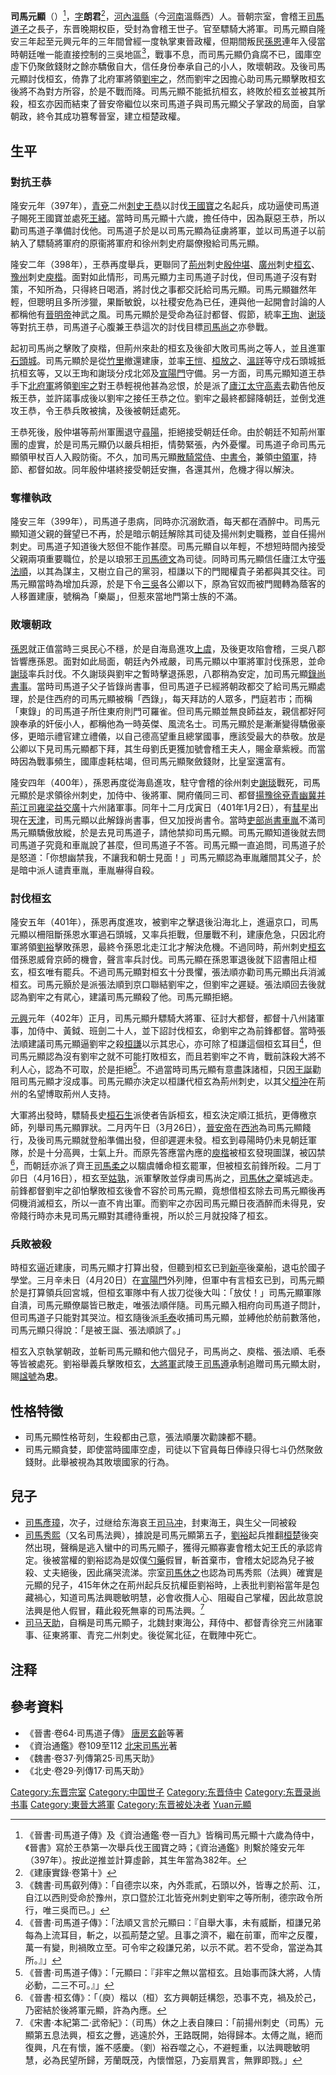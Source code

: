 {{東亞男性歷史人物
|名稱 =司馬元顯
|身份 =
|國家 =
|時代 =
|主君 =
|屆數 =
|最高職務 =[[驃騎大將軍|驃騎大將軍]]、[[錄尚書事|錄尚書事]]
|前任 = 
|繼任 = 
|圖片名稱 =
|圖片大小 =
|圖片說明 =
|姓 =
|名 =
|姓名 =司馬元顯
|字 =
|官職 =
|封爵 =
|封號 =會稽王世子
|位階 =
|封地 =
|神號 =
|尊號 =
|族裔 = 
|氏族 =
|籍貫 = 河內溫縣
|本貫 =
|祖籍 =
|本籍 =
|出身地 = 建康
|府邸 = 西府
|世系 =
|初名 =
|乳名 =
|小字 =
|別名 =
|號 =
|法號 =
|院號 =
|其他名號 =
|出生日期 =382年
|出生地點 =[[東晉|東晉]][[建康|建康]]
|婚年 =
|逝世年 =402年 (19-20歲)
|逝世地 = 東晉[[建康|建康]]
|諡號 = 忠
|墓葬 =
|祠廟 =
|父親 =[[司馬道子|司馬道子]]
|嫡母 =
|母親 =會稽王夫人[[劉氏|劉氏]]
|元配 =
|正室 =
|妻 =
|繼室 =
|平妻 =
|側室 =
|元配之父 =
|元配之嫡母 =
|元配之母 =
|正室之父 =
|正室之嫡母 =
|正室之母 =
|妻之父 =
|妻之嫡母 =
|妻之母 =
|繼室之父 =
|繼室之嫡母 =
|繼室之母 =
|平妻之父 =
|平妻之嫡母 =
|平妻之母 =
|兄弟 =
|姊妹 =
|嫡兄弟 =
|嫡姊妹 =
|庶兄弟 =
|庶姊妹 =
|同胞兄弟 =
|同胞姊妹 =
|異母兄弟 =
|異母姊妹 =
|異父兄弟 =
|異父姊妹 =
|繼兄弟 =
|繼姊妹 =
|子 =司馬彥璋
|女 =
|嫡子 =
|嫡女 =
|庶子 =
|庶女 =
|養子 =
|養女 =
|繼子 =
|繼女 =
|其他親屬 =
|功名 = 
|經歷 = 
|著作 =
|注釋 =
}}
'''司馬元顯'''（{{bd|382年||402年|catIdx=Sima司馬元顯}}）<ref>《晉書·司馬道子傳》及《資治通鑑·卷一百九》皆稱司馬元顯十六歲為侍中，《晉書》寫於王恭第一次舉兵伐王國寶之時；《資治通鑑》則繫於隆安元年（397年）。按此逆推並計算虛齡，其生年當為382年。</ref>，[[表字|字]]'''朗君'''<ref>《建康實錄·卷第十》</ref>，[[河內郡_(中國)|河內]][[溫縣|溫縣]]（今[[河南|河南]]溫縣西）人。晉朝宗室，會稽王[[司馬道子|司馬道子]]之長子，东晋晚期权臣，受封為會稽王世子。官至驃騎大將軍。司馬元顯自隆安三年起至元興元年的三年間曾經一度執掌東晉政權，但期間叛民[[孫恩|孫恩]]連年入侵當時朝廷唯一能直接控制的三吳地區<ref>《魏書·司馬叡列傳》：「自德宗以來，內外乖貳，石頭以外，皆專之於荊、江，自江以西則受命於豫州，京口暨於江北皆兗州刺史劉牢之等所制，德宗政令所行，唯三吳而已。」</ref>，戰事不息，而司馬元顯仍貪腐不已，國庫空虛下仍聚斂錢財之餘亦驕傲自大，信任身份奉承自己的小人，敗壞朝政。及後司馬元顯討伐桓玄，倚靠了北府軍將領[[劉牢之|劉牢之]]，然而劉牢之因擔心助司馬元顯擊敗桓玄後將不為對方所容，於是不戰而降。司馬元顯不能抵抗桓玄，終敗於桓玄並被其所殺，桓玄亦因而結束了晉安帝繼位以來司馬道子與司馬元顯父子掌政的局面，自掌朝政，終令其成功篡奪晉室，建立桓楚政權。

== 生平 ==
=== 對抗王恭 ===
隆安元年（397年），[[青州_(古代)|青]][[兗州_(古代)|兗]]二州[[刺史|刺史]][[王恭_(東晉)|王恭]]以討伐[[王國寶|王國寶]]之名起兵，成功逼使司馬道子賜死王國寶並處死[[王緒|王緒]]。當時司馬元顯十六歲，擔任侍中，因為厭惡王恭，所以勸司馬道子準備討伐他。司馬道子於是以司馬元顯為征虜將軍，並以司馬道子以前納入了驃騎將軍府的原衞將軍府和徐州刺史府屬僚撥給司馬元顯。

隆安二年（398年），王恭再度舉兵，更聯同了[[荊州_(古代)|荊州]]刺史[[殷仲堪|殷仲堪]]、[[廣州_(古代)|廣州]]刺史[[桓玄|桓玄]]、[[豫州|豫州]]刺史[[庾楷|庾楷]]。面對如此情形，司馬元顯力主司馬道子討伐，但司馬道子沒有對策，不知所為，只得終日喝酒，將討伐之事都交託給司馬元顯。司馬元顯雖然年輕，但聰明且多所涉獵，果斷敏銳，以社稷安危為已任，連與他一起開會討論的人都稱他有[[晉明帝|晉明帝]]神武之風。司馬元顯於是受命為征討都督、假節，統率[[王珣|王珣]]、[[谢琰|谢琰]]等對抗王恭，司馬道子心腹兼王恭這次的討伐目標[[司馬尚之|司馬尚之]]亦參戰。

起初司馬尚之擊敗了庾楷，但荊州來赴的桓玄及後卻大敗司馬尚之等人，並且進軍[[石頭城|石頭城]]。司馬元顯於是從[[竹里|竹里]]撤還建康，並率[[王愷_(東晉)|王愷]]、[[桓放之|桓放之]]、[[溫詳|溫詳]]等守戍石頭城抵抗桓玄等，又以王珣和謝琰分戍北郊及[[宣陽門|宣陽門]]守備。另一方面，司馬元顯知道王恭手下[[北府軍|北府軍]]將領[[劉牢之|劉牢之]]對王恭輕視他甚為忿恨，於是派了[[廬江|廬江]][[太守|太守]][[高素|高素]]去勸告他反叛王恭，並許諾事成後以劉牢之接任王恭之位。劉牢之最終都歸降朝廷，並倒戈進攻王恭，令王恭兵敗被擒，及後被朝廷處死。

王恭死後，殷仲堪等荊州軍團退守[[尋陽|尋陽]]，拒絕接受朝廷任命。由於朝廷不知荊州軍團的虛實，於是司馬元顯仍以嚴兵相拒，情勢緊張，內外憂懼。司馬道子命司馬元顯領甲杖百人入殿防衞。不久，加司馬元顯[[散騎常侍|散騎常侍]]、[[中書令|中書令]]，兼領[[中領軍|中領軍]]，持節、都督如故。同年殷仲堪終接受朝廷安撫，各還其州，危機才得以解決。

=== 奪權執政 ===
隆安三年（399年），司馬道子患病，同時亦沉溺飲酒，每天都在酒醉中。司馬元顯知道父親的聲望已不再，於是暗示朝廷解除其司徒及揚州刺史職務，並自任揚州刺史。司馬道子知道後大怒但不能作甚麼。司馬元顯自以年輕，不想短時間內接受父親兩項重要職位，於是以琅邪王[[司馬德文|司馬德文]]為司徒。同時司馬元顯信任廬江太守[[張法順|張法順]]，以其為謀主，又樹立自己的黨羽，桓謙以下的門閥權貴子弟都與其交往。司馬元顯當時為增加兵源，於是下令[[三吳|三吳]]各公卿以下，原為官奴而被門閥轉為蔭客的人移置建康，號稱為「樂屬」，但惹來當地門第士族的不滿。

=== 敗壞朝政 ===
[[孫恩|孫恩]]就正值當時三吳民心不穩，於是自海島進攻[[上虞|上虞]]，及後更攻陷會稽，三吳八郡皆響應孫恩。面對如此局面，朝廷內外戒嚴，司馬元顯以中軍將軍討伐孫恩，並命[[謝琰|謝琰]]率兵討伐。不久謝琰與劉牢之暫時擊退孫恩，八郡稍為安定，加司馬元顯[[錄尚書事|錄尚書事]]。當時司馬道子父子皆錄尚書事，但司馬道子已經將朝政都交了給司馬元顯處理，於是住西府的司馬元顯被稱「西錄」，每天拜訪的人眾多，門庭若市；而稱「東錄」的司馬道子所住東府則門可羅雀。但司馬元顯並無良師益友，親信都好阿諛奉承的奸佞小人，都稱他為一時英傑、風流名士。司馬元顯於是漸漸變得驕傲豪侈，更暗示禮官建立禮儀，以自己德高望重且總掌國事，應該受最大的恭敬。放是公卿以下見司馬元顯都下拜，其生母劉氏更獲加號會稽王夫人，賜金章紫綬。而當時因為戰事頻生，國庫虛耗枯竭，但司馬元顯聚斂錢財，比皇室還富有。

隆安四年（400年），孫恩再度從海島進攻，駐守會稽的徐州刺史[[謝琰|謝琰]]戰死，司馬元顯於是求領徐州刺史，加侍中、後將軍、開府儀同三司、都督[[揚州_(古代)|揚]][[豫州|豫]][[徐州_(古代)|徐]][[兗州_(古代)|兗]][[青州_(古代)|青]][[幽州|幽]][[冀州|冀]][[并州|并]][[荊州_(古代)|荊]][[江州|江]][[司州|司]][[雍州|雍]][[梁州|梁]][[益州|益]][[交州|交]][[廣州_(古代)|廣]]十六州諸軍事。同年十二月戊寅日（401年1月2日），有[[彗星|彗星]]出現在[[天津_(星官)|天津]]，司馬元顯以此解錄尚書事，但又加授尚書令。當時[[吏部尚書|吏部尚書]][[車胤|車胤]]不滿司馬元顯驕傲放縱，於是去見司馬道子，請他禁抑司馬元顯。司馬元顯知道後就去問司馬道子究竟和車胤說了甚麼，但司馬道子不答。司馬元顯一直追問，司馬道子於是怒道：「你想幽禁我，不讓我和朝士見面！」司馬元顯認為車胤離間其父子，於是暗中派人谴責車胤，車胤嚇得自殺。

=== 討伐桓玄 ===
隆安五年（401年），孫恩再度進攻，被劉牢之擊退後沿海北上，進逼京口，司馬元顯以柵阻斷孫恩水軍過石頭城，又率兵拒戰，但屢戰不利，建康危急，只因北府軍將領[[劉裕|劉裕]]擊敗孫恩，最終令孫恩北走江北才解決危機。不過同時，荊州刺史[[桓玄|桓玄]]借孫恩威脅京師的機會，聲言率兵討伐。司馬元顯在孫恩軍退後就下詔書阻止桓玄，桓玄唯有罷兵。不過司馬元顯對桓玄十分畏懼，張法順亦勸司馬元顯出兵消滅桓玄。司馬元顥於是派張法順到京口聯結劉牢之，但劉牢之遲疑。張法順回去後就認為劉牢之有貮心，建議司馬元顯殺了他。司馬元顯拒絕。

[[元兴_(东晋)|元興]]元年（402年）正月，司馬元顯升驃騎大將軍、征討大都督，都督十八州諸軍事，加侍中、黃鉞、班劍二十人，並下詔討伐桓玄，命劉牢之為前鋒都督。當時張法順建議司馬元顯逼劉牢之殺[[桓謙|桓謙]]以示其忠心，亦可除了桓謙這個桓玄耳目<ref>《晉書·司馬道子傳》：「法順又言於元顯曰：『自舉大事，未有威斷，桓謙兄弟每為上流耳目，斬之，以孤荊楚之望。且事之濟不，繼在前軍，而牢之反覆，萬一有變，則禍敗立至。可令牢之殺謙兄弟，以示不貮。若不受命，當逆為其所。』」</ref>，但司馬元顯認為沒有劉牢之就不可能打敗桓玄，而且若劉牢之不肯，戰前誅殺大將不利人心，認為不可取，於是拒絕<ref>《晉書·司馬道子傳》：「元顯曰：『非牢之無以當桓玄。且始事而誅大將，人情必動，二三不可。』」</ref>。不過當時司馬元顯有意盡誅諸桓，只因[[王誕|王誕]]勸阻司馬元顯才沒成事。司馬元顯亦決定以桓謙代桓玄為荊州刺史，以其父[[桓沖|桓沖]]在荊州的名望博取荊州人支持。

大軍將出發時，驃騎長史[[桓石生|桓石生]]派使者告訴桓玄，桓玄決定順江抵抗，更傳檄京師，列舉司馬元顯罪狀。二月丙午日（3月26日），[[晉安帝|晉安帝]]在[[西池|西池]]為司馬元顯餞行，及後司馬元顯就登船準備出發，但卻遲遲未發。桓玄到尋陽時仍未見朝廷軍隊，於是十分高興，士氣上升。而原先答應當內應的[[庾楷|庾楷]]被桓玄發現圖謀，被囚禁<ref>《晉書·桓玄傳》：「（庾）楷以（桓）玄方興朝廷構怨，恐事不克，禍及於己，乃密結於後將軍元顯，許為內應。</ref>，而朝廷亦派了齊王[[司馬柔之|司馬柔之]]以騶虞幡命桓玄罷軍，但被桓玄前鋒所殺。二月丁卯日（4月16日），桓玄至[[姑孰|姑孰]]，派軍擊敗並俘虜司馬尚之，[[司馬休之|司馬休之]]棄城逃走。前鋒都督劉牢之卻怕擊敗桓玄後會不容於司馬元顯，竟想借桓玄除去司馬元顯後再伺機消滅桓玄，所以一直不肯出軍。而劉牢之亦因司馬元顯日夜酒醉而未得見，安帝餞行時亦未見司馬元顯對其禮待重視，所以於三月就投降了桓玄。

=== 兵敗被殺 ===
時桓玄逼近建康，司馬元顯才打算出發，但聽到桓玄已到[[新亭|新亭]]後棄船，退屯於國子學堂。三月辛未日（4月20日）在[[宣陽門|宣陽門]]外列陣，但軍中有言桓玄已到，司馬元顯於是打算領兵回宮城，但桓玄軍隊中有人拔刀從後大叫：「放仗！」司馬元顯軍隊自潰，司馬元顯僚屬皆已散走，唯張法順伴隨。司馬元顯入相府向司馬道子問計，但司馬道子只能對其哭泣。桓玄隨後派[[毛泰|毛泰]]收捕司馬元顯，並縛他於舫前數落他，司馬元顯只得說：「是被王誕、張法順誤了。」

桓玄入京執掌朝政，並斬司馬元顯和他六個兒子，司馬尚之、庾楷、張法順、毛泰等皆被處死。劉裕舉義兵擊敗桓玄，[[大將軍|大將軍]]武陵王[[司馬遵_(武陵王)|司馬遵]]承制追贈司馬元顯太尉，賜[[諡號|諡號]]為'''忠'''。

== 性格特徵 ==
*司馬元顯性格苛刻，生殺都由己意，張法順屢次勸諫都不聽。
*司馬元顯貪婪，即使當時國庫空虛，司徒以下官員每日俸祿只得七斗仍然聚斂錢財。此舉被視為其敗壞國家的行為。

== 兒子 ==
*[[司馬彥璋|司馬彥璋]]，次子，过继给东海哀王[[司马冲|司马冲]]，封東海王，與生父一同被殺
*[[司馬秀熙|司馬秀熙]]（又名司馬法興），據說是司馬元顯第五子，[[劉裕|劉裕]]起兵推翻[[桓楚|桓楚]]後突然出現，聲稱是逃入蠻中的司馬元顯子，獲得元顯寡妻會稽太妃王氏的承認肯定。後被當權的劉裕認為是奴僕[[勺藥|勺藥]]假冒，斬首棄市，會稽太妃認為兒子被殺、丈夫絕後，因此痛哭流涕。宗室[[司馬休之|司馬休之]]也認為司馬秀熙（法興）確實是元顯的兒子，415年休之在荊州起兵反抗權臣劉裕時，上表批判劉裕當年是包藏禍心，知道司馬法興聰敏明慧，必會收攬人心、阻礙自己掌權，因此故意說法興是他人假冒，藉此殺死無辜的司馬法興。<ref>《宋書‧本紀第二‧武帝紀》：（司馬）休之上表自陳曰：「前揚州刺史（司馬）元顯第五息法興，桓玄之釁，逃遠於外，王路既開，始得歸本。太傅之胤，絕而復興，凡在有懷，誰不感慶。（劉）裕吞噬之心，不避輕重，以法興聰敏明慧，必為民望所歸，芳蘭既茂，內懷憎惡，乃妄扇異言，無罪即戮。」</ref>
*[[司马天助|司马天助]]，自稱是司馬元顯子，北魏封東海公，拜侍中、都督青徐兖三州諸軍事、征東將軍、青兖二州刺史。後從駕北征，在戰陣中死亡。

== 注释 ==

{{reflist}}

== 參考資料 ==
*《晉書·卷64·司馬道子傳》  [[唐|唐]][[房玄齡|房玄齡]]等著
*《資治通鑑》卷109至112  [[北宋|北宋]][[司馬光|司馬光]]著
*《魏書·卷37·列傳第25·司馬天助》
*《北史·卷29·列傳17·司馬天助》

{{DEFAULTSORT:Sima司馬元顯}}
[[Category:东晋宗室|Category:东晋宗室]]
[[Category:中国世子|Category:中国世子]]
[[Category:东晋侍中|Category:东晋侍中]]
[[Category:东晋录尚书事|Category:东晋录尚书事]]
[[Category:東晉大將軍|Category:東晉大將軍]]
[[Category:东晋被处决者|Category:东晋被处决者]]
[[Category:司馬姓|Yuan元顯]]